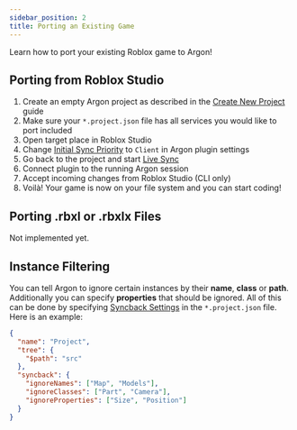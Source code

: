 ```yaml
---
sidebar_position: 2
title: Porting an Existing Game
---
```


Learn how to port your existing Roblox game to Argon!

## Porting from Roblox Studio

1. Create an empty Argon project as described in the [Create New Project](./new-project.mdx) guide
2. Make sure your `*.project.json` file has all services you would like to port included
3. Open target place in Roblox Studio
4. Change [Initial Sync Priority](../customization.mdx#argon-plugin) to `Client` in Argon plugin settings
5. Go back to the project and start [Live Sync](./common-usage.mdx#live-sync)
6. Connect plugin to the running Argon session
7. Accept incoming changes from Roblox Studio (CLI only)
8. Voilà! Your game is now on your file system and you can start coding!

## Porting .rbxl or .rbxlx Files

Not implemented yet.

## Instance Filtering

You can tell Argon to ignore certain instances by their **name**, **class** or **path**. Additionally you can specify **properties** that should be ignored. All of this can be done by specifying [Syncback Settings](/api/project#syncback-settings) in the `*.project.json` file. Here is an example:

```json
{
  "name": "Project",
  "tree": {
    "$path": "src"
  },
  "syncback": {
    "ignoreNames": ["Map", "Models"],
    "ignoreClasses": ["Part", "Camera"],
    "ignoreProperties": ["Size", "Position"]
  }
}
```
